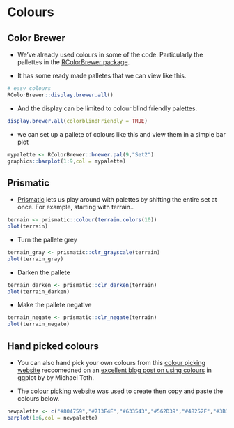 # Colours

## Color Brewer

* We've already used colours in some of the code. Particularly the pallettes in the [RColorBrewer package](https://www.datanovia.com/en/blog/the-a-z-of-rcolorbrewer-palette).

* It has some ready made palletes that we can view like this.

```r
# easy colours
RColorBrewer::display.brewer.all()
```

* And the display can be limited to colour blind friendly palettes.

```r
display.brewer.all(colorblindFriendly = TRUE)
```

* we can set up a pallete of colours like this and view them in a simple bar plot

```r
mypalette <- RColorBrewer::brewer.pal(9,"Set2") 
graphics::barplot(1:9,col = mypalette)
```

## Prismatic

* [Prismatic](https://github.com/EmilHvitfeldt/prismatic) lets us play around with palettes by shifting the entire set at once. For example, starting with terrain..

```r
terrain <- prismatic::colour(terrain.colors(10))
plot(terrain)
```

* Turn the pallete grey

```r
terrain_gray <- prismatic::clr_grayscale(terrain)
plot(terrain_gray)
```

* Darken the pallete

```r
terrain_darken <- prismatic::clr_darken(terrain)
plot(terrain_darken)
```

* Make the pallete negative

```r
terrain_negate <- prismatic::clr_negate(terrain)
plot(terrain_negate)
```

## Hand picked colours

* You can also hand pick your own colours from this [colour picking website](http://tristen.ca/hcl-picker/) reccomedned on an [excellent blog post on using colours](https://michaeltoth.me/a-detailed-guide-to-ggplot-colors.html) in ggplot by by Michael Toth.

* The [colour picking website](http://tristen.ca/hcl-picker/) was used to create then copy and paste the colours below.

```r
newpalette <- c("#804759","#713E4E","#633543","#562D39","#48252F","#3B1D25")
barplot(1:6,col = newpalette)
```
